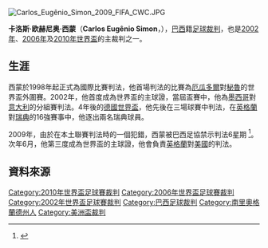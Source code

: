 [[File:Carlos_Eugênio_Simon_2009_FIFA_CWC.JPG|thumb]]
{{noteTA
|T= zh-hans:卡洛斯·欧赫尼奥·西蒙; zh-hk:歐真尼奧·西蒙
|1= zh-hans:卡洛斯·欧赫尼奥·西蒙; zh-hk:歐真尼奧·西蒙;
|2= zh-hans:西蒙; zh-hk:西蒙
}}

'''卡洛斯·欧赫尼奥·西蒙'''（'''Carlos Eugênio Simon'''，{{bd|1965年|11月3日|}}），[[巴西|巴西]]籍[[球證|足球裁判]]，也是[[2002年世界盃足球賽|2002年]]、[[2006年世界盃足球賽|2006年]]及[[2010年世界盃足球賽|2010年世界盃]]的主裁判之一。

== 生涯 ==
西蒙於1998年起正式為國際比賽判法，他首場判法的比賽為[[厄瓜多爾國家足球隊|厄瓜多爾]]對[[秘魯國家足球隊|秘魯]]的世界盃外圍賽。2002年，他首度成為世界盃的主球證，當屆盃賽中，他為[[墨西哥國家足球隊|墨西哥]]對[[意大利國家足球隊|意大利]]的分組賽判法。4年後的[[2006年世界盃足球賽|德國世界盃]]，他先後在三場球賽中判法，在[[英格蘭足球代表隊|英格蘭]]對[[瑞典國家足球隊|瑞典]]的16強賽事中，他逐出兩名瑞典球員。

2009年，由於在本土聯賽判法時的一個犯錯，西蒙被巴西足協禁示判法6星期 <ref>{{Cite web |url=http://www.dailymail.co.uk/sport/worldcup2010/article-1284483/England-v-USA-ref-Carlos-Eugenio-Simon-week-corruption-ban.html |title=WORLD CUP 2010: England v USA ref Carlos Eugenio Simon had six-week 'corruption' ban |accessdate=2010-06-12 |archive-date=2010-06-10 |archive-url=https://web.archive.org/web/20100610214315/http://www.dailymail.co.uk/sport/worldcup2010/article-1284483/England-v-USA-ref-Carlos-Eugenio-Simon-week-corruption-ban.html |dead-url=no }}</ref>。次年6月，他第三度成為世界盃的主球證，他會負責[[英格蘭足球代表隊|英格蘭]]對[[美國國家足球隊|美國]]的判法。

== 資料來源 ==
{{reflist}}

{{DEFAULTSORT:Simon, Carlos}}
[[Category:2010年世界盃足球賽裁判|Category:2010年世界盃足球賽裁判]]
[[Category:2006年世界盃足球賽裁判|Category:2006年世界盃足球賽裁判]]
[[Category:2002年世界盃足球賽裁判|Category:2002年世界盃足球賽裁判]]
[[Category:巴西足球裁判|Category:巴西足球裁判]]
[[Category:南里奧格蘭德州人|Category:南里奧格蘭德州人]]
[[Category:美洲盃裁判|Category:美洲盃裁判]]